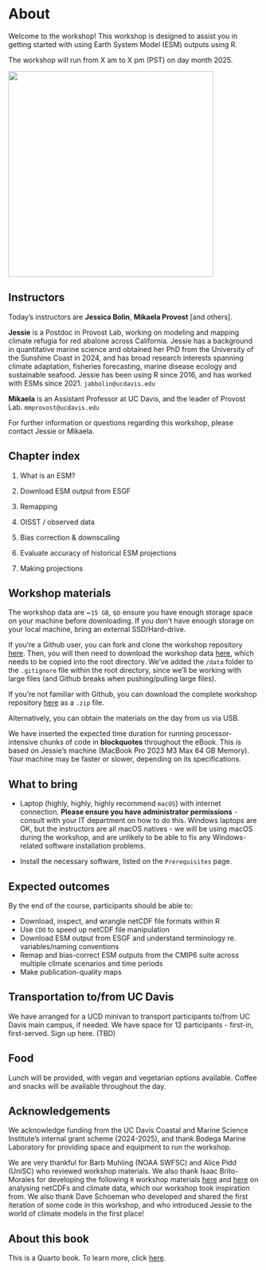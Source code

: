 # About {.unnumbered}

Welcome to the workshop! This workshop is designed to assist you in getting started with using Earth System Model (ESM) outputs using R.

The workshop will run from X am to X pm (PST) on day month 2025.

![](images/meansst_ssp585_long.png){fig-align="center" width="412"}

## Instructors

Today's instructors are **Jessica Bolin**, **Mikaela Provost** \[and others\].

**Jessie** is a Postdoc in Provost Lab, working on modeling and mapping climate refugia for red abalone across California. Jessie has a background in quantitative marine science and obtained her PhD from the University of the Sunshine Coast in 2024, and has broad research interests spanning climate adaptation, fisheries forecasting, marine disease ecology and sustainable seafood. Jessie has been using R since 2016, and has worked with ESMs since 2021. `jabbolin@ucdavis.edu`

**Mikaela** is an Assistant Professor at UC Davis, and the leader of Provost Lab. `mmprovost@ucdavis.edu`

For further information or questions regarding this workshop, please contact Jessie or Mikaela.

## Chapter index

1.  What is an ESM?

2.  Download ESM output from ESGF

3.  Remapping

4.  OISST / observed data

5.  Bias correction & downscaling

6.  Evaluate accuracy of historical ESM projections

7.  Making projections

## Workshop materials

The workshop data are \~`15 GB`, so ensure you have enough storage space on your machine before downloading. If you don't have enough storage on your local machine, bring an external SSD/Hard-drive.

If you're a Github user, you can fork and clone the workshop repository [here](#0). Then, you will then need to download the workshop data [here](#0), which needs to be copied into the root directory. We've added the `/data` folder to the `.gitignore` file within the root directory, since we'll be working with large files (and Github breaks when pushing/pulling large files).

If you're not familiar with Github, you can download the complete workshop repository [here]() as a `.zip` file.

Alternatively, you can obtain the materials on the day from us via USB.

We have inserted the expected time duration for running processor-intensive chunks of code in **blockquotes** throughout the eBook. This is based on Jessie's machine (MacBook Pro 2023 M3 Max 64 GB Memory). Your machine may be faster or slower, depending on its specifications.

## What to bring

-   Laptop (highly, highly, highly recommend `macOS`) with internet connection. **Please ensure you have administrator permissions** - consult with your IT department on how to do this. Windows laptops are OK, but the instructors are all macOS natives - we will be using macOS during the workshop, and are unlikely to be able to fix any Windows-related software installation problems.

-   Install the necessary software, listed on the `Prerequisites` page.

## Expected outcomes

By the end of the course, participants should be able to:

-   Download, inspect, and wrangle netCDF file formats within R
-   Use `CDO` to speed up netCDF file manipulation
-   Download ESM output from ESGF and understand terminology re. variables/naming conventions
-   Remap and bias-correct ESM outputs from the CMIP6 suite across multiple climate scenarios and time periods
-   Make publication-quality maps

## Transportation to/from UC Davis

We have arranged for a UCD minivan to transport participants to/from UC Davis main campus, if needed. We have space for 12 participants - first-in, first-served. Sign up here. (TBD)

## Food

Lunch will be provided, with vegan and vegetarian options available. Coffee and snacks will be available throughout the day.

## Acknowledgements

We acknowledge funding from the UC Davis Coastal and Marine Science Institute's internal grant scheme (2024-2025), and thank Bodega Marine Laboratory for providing space and equipment to run the workshop.

We are very thankful for Barb Muhling (NOAA SWFSC) and Alice Pidd (UniSC) who reviewed workshop materials. We also thank Isaac Brito-Morales for developing the following `R` workshop materials [here](https://isaakbm.github.io/NACECC_workshop_2024/) and [here](https://isaakbm.github.io/ESM_240/) on analysing netCDFs and climate data, which our workshop took inspiration from. We also thank Dave Schoeman who developed and shared the first iteration of some code in this workshop, and who introduced Jessie to the world of climate models in the first place!

## About this book

This is a Quarto book. To learn more, click [here](https://quarto.org/docs/books/).
